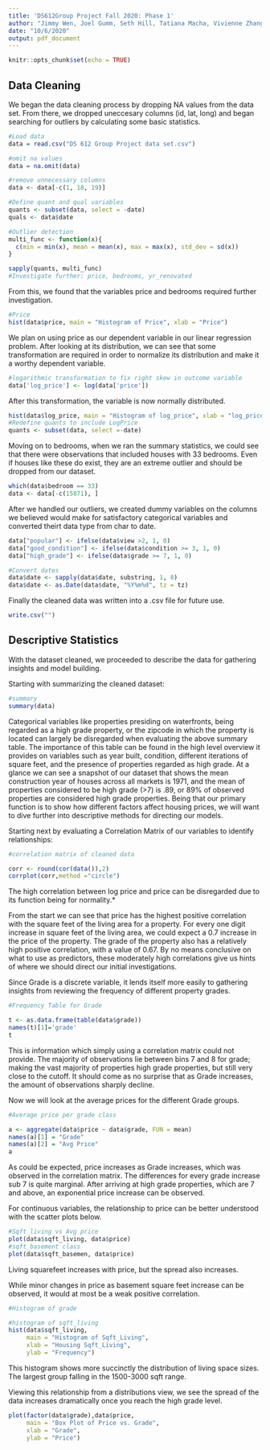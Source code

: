 ```yaml
---
title: 'DS612Group Project Fall 2020: Phase 1'
author: "Jimmy Wen, Joel Gumm, Seth Hill, Tatiana Macha, Vivienne Zhang"
date: "10/6/2020"
output: pdf_document
---
```


```r
knitr::opts_chunk$set(echo = TRUE)
```

## Data Cleaning
We began the data cleaning process by dropping NA values from the data set. From there, we dropped uneccesary columns (id, lat, long) and began searching for outliers by calculating some basic statistics. 
```r

#Load data
data = read.csv("DS 612 Group Project data set.csv")

#omit na values 
data = na.omit(data)

#remove unnecessary columns
data <- data[-c(1, 18, 19)]

#Define quant and qual variables
quants <- subset(data, select = -date)
quals <- data$date

#Outlier detection
multi_func <- function(x){
  c(min = min(x), mean = mean(x), max = max(x), std_dev = sd(x))
}

sapply(quants, multi_func)
#Investigate further: price, bedrooms, yr_renovated
```
From this, we found that the variables price and bedrooms required further investigation. 
 
``` r
#Price
hist(data$price, main = "Histogram of Price", xlab = "Price")
```
We plan on using price as our dependent variable in our linear regression problem. After looking at its distribution, we can see that some transformation are required in order to normalize its distribution and make it a worthy dependent variable. 

``` r
#logarithmic transformation to fix right skew in outcome variable
data['log_price'] <- log(data['price'])
```

After this transformation, the variable is now normally distributed. 

``` r
hist(data$log_price, main = "Histogram of log_price", xlab = "log_price") #normal
#Redefine quants to include LogPrice
quants <- subset(data, select =-date)

```

Moving on to bedrooms, when we ran the summary statistics, we could see that there were observations that included houses with 33 bedrooms. Even if houses like these do exist, they are an extreme outlier and should be dropped from our dataset.

``` r
which(data$bedroom == 33)
data <- data[-c(15871), ]
```


After we handled our outliers, we created dummy variables on the columns we believed would make for satisfactory categorical variables and converted theirt data type from char to date.

``` r
data["popular"] <- ifelse(data$view >2, 1, 0)
data["good_condition"] <- ifelse(data$condition >= 3, 1, 0)
data["high_grade"] <- ifelse(data$grade >= 7, 1, 0)

#Convert dates 
data$date <- sapply(data$date, substring, 1, 8)
data$date <- as.Date(data$date, "%Y%m%d", tz = tz)
```

Finally the cleaned data was written into a .csv file for future use. 
``` r
write.csv("")
```

## Descriptive Statistics
With the dataset cleaned, we proceeded to describe the data for gathering insights and model building.

Starting with summarizing the cleaned dataset:

``` r
#summary
summary(data)
```

Categorical variables like properties presiding on waterfronts, being regarded as a high grade property, or the zipcode in which the property is located can largely be disregarded when evaluating the above summary table.  The importance of this table can be found in the high level overview it provides on variables such as year built, condition, different iterations of square feet, and the presence of properties regarded as high grade.  At a glance we can see a snapshot of our dataset that shows the mean construction year of houses across all markets is 1971, and the mean of properties considered to be high grade (>7) is .89, or 89% of observed properties are considered high grade properties.  Being that our primary function is to show how different factors affect housing prices, we will want to dive further into descriptive methods for directing our models.

Starting next by evaluating a Correlation Matrix of our variables to identify relationships:
``` r
#correlation matrix of cleaned data

corr <- round(cor(data()),2)
corrplot(corr,method ="circle")
```

The high correlation between log price and price can be disregarded due to its function being for normality.*

From the start we can see that price has the highest positive correlation with the square feet of the living area for a property. For every one digit increase in square feet of the living area, we could expect a 0.7 increase in the price of the property. The grade of the property also has a relatively high positive correlation, with a value of 0.67. By no means conclusive on what to use as predictors, these moderately high correlations give us hints of where we should direct our initial investigations.

Since Grade is a discrete variable, it lends itself more easily to gathering insights from reviewing the frequency of different property grades.
``` r
#Frequency Table for Grade

t <- as.data.frame(table(data$grade))
names(t)[1]='grade'
t

```
This is information which simply using a correlation matrix could not provide. The majority of observations lie between bins 7 and 8 for grade; making the vast majority of properties high grade properties, but still very close to the cutoff. It should come as no surprise that as Grade increases, the amount of observations sharply decline.

Now we will look at the average prices for the different Grade groups.
``` r
#Average price per grade class 

a <- aggregate(data$price ~ data$grade, FUN = mean)
names(a)[1] = "Grade"
names(a)[2] = "Avg Price"
a

```

As could be expected, price increases as Grade increases, which was observed in the correlation matrix. The differences for every grade increase sub 7 is quite marginal. After arriving at high grade properties, which are 7 and above, an exponential price increase can be observed.

For continuous variables, the relationship to price can be better understood with the scatter plots below.
``` r
#Sqft_living vs Avg price
plot(data$sqft_living, data$price)
#sqft_basement class
plot(data$sqft_basemen, data$price)
```
Living squarefeet increases with price, but the spread also increases. 

While minor changes in price as basement square feet increase can be observed, it would at most be a weak positive correlation. 


``` r
#Histogram of grade 

#histogram of sqft_living
hist(data$sqft_living, 
     main = "Histogram of Sqft_Living",
     xlab = "Housing Sqft_Living",
     ylab = "Frequency")

```
This histogram shows more succinctly the distribution of living space sizes. The largest group falling in the 1500-3000 sqft range. 


Viewing this relationship from a distributions view, we see the spread of the data increases dramatically once you reach the high grade level. 
``` r
plot(factor(data$grade),data$price,
     main = "Box Plot of Price vs. Grade",
     xlab = "Grade",
     ylab = "Price")
```